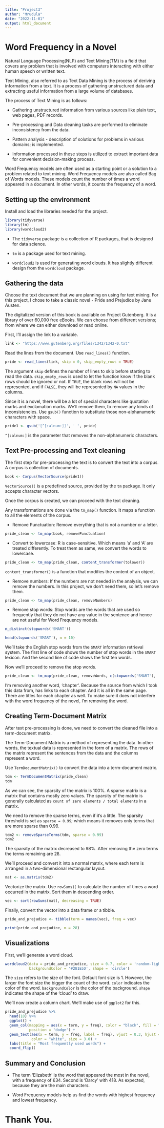```yaml
---
title: "Project3"
author: "Mrudula"
date: "2022-11-01"
output: html_document
---
```


# Word Frequency in a Novel


Natural Language Processing(NLP) and Text Mining(TM) is a field that covers any problem that is involved with computers interacting with either human speech or written text.

Text Mining, also referred to as Text Data Mining is the process of deriving information from a text. It is a process of gathering unstructured data and extracting useful information from a large volume of databases.

The process of Text Mining is as follows:

*  Gathering unstructured information from various sources like plain text, web pages, PDF records.

*  Pre-processing and Data cleaning tasks are performed to eliminate inconsistency from the data.

*  Pattern analysis - description of solutions for problems in various domains; is implemented.

*  Information processed in these steps is utilized to extract important data for convenient decision-making process.

Word Frequency models are often used as a starting point or a solution to a problem related to text mining. Word Frequency models are also called Bag of Words models. These models count the number of times a word appeared in a document. In other words, it counts the frequency of a word.

## Setting up the environment

Install and load the libraries needed for the project.

```r
library(tidyverse)
library(tm)
library(wordcloud2)
```

*  The `tidyverse` package is a collection of R packages, that is designed for data science.

*  `tm` is a package used for text mining.

*  `wordcloud2` is used for generating word clouds. It has slightly different design from the `wordcloud` package.


## Gathering the data

Choose the text document that we are planning on using for text mining. For this project, I chose to take a classic novel - Pride and Prejudice by Jane Austen.

The digitalized version of this book is available on Project Gutenberg. It is a library of over 60,000 free eBooks. We can choose from different  versions; from where we can either download or read online.

First, I'll assign the link to a variable.

```r
link <- "https://www.gutenberg.org/files/1342/1342-0.txt"
```

Read the lines from the document. Use `read_lines()` function.

```r
pride <- read_lines(link, skip = 0, skip_empty_rows = TRUE)
```

The argument `skip` defines the number of lines to skip before starting to read the data. `skip_empty_rows` is used to let the function know if the blank rows should be ignored or not. If `TRUE`, the blank rows will not be represented, and if `FALSE`, they will be represented by `NA` values in the columns.


Since it is a novel, there will be a lot of special characters like quotation marks and exclamation marks. We'll remove them, to remove any kinds of inconsistencies. Use `gsub()` function to substitute those non-alphanumeric characters with space.

```r
pride1 <- gsub('[^[:alnum:]]', ' ', pride)
```

`^[:alnum:]` is the parameter that removes the non-alphanumeric characters.


## Text Pre-processing and Text cleaning

The first step for pre-processing the text is to convert the text into a corpus. A corpus is collection of documents. 

```r
book <- Corpus(VectorSource(pride1))
```

`VectorSource()` is a predefined source, provided by the `tm` package. It only accepts character vectors. 

Once the corpus is created, we can proceed with the text cleaning.

Any transformations are done via the `tm_map()` function. It maps a function to all the elements of the corpus.

*  Remove Punctuation: Remove everything that is not a number or a letter.

```r
pride_clean <- tm_map(book, removePunctuation)
```

*  Convert to lowercase: R is case-sensitive. Which means 'a' and 'A' are treated differently. To treat them as same, we convert the words to lowercase.

```r
pride_clean <- tm_map(pride_clean, content_transformer(tolower))
```

`content_transformer()` is a function that modifies the content of an object.

*  Remove numbers: If the numbers are not needed in the analysis, we can remove the numbers. In this project, we don't need them, so let's remove them.

```r
pride_clean <- tm_map(pride_clean, removeNumbers)
```

*  Remove stop words: Stop words are the words that are used so frequently that they do not have any value in the sentence and hence are not useful for Word Frequency models.

```r
n_distinct(stopwords('SMART'))

head(stopwords('SMART'), n = 10)
```

We'll take the English stop words from the `SMART` information retrieval system. The first line of code shows the number of stop words in the `SMART` lexicon. And the second line of code shows the first ten words.

Now we'll proceed to remove the stop words.

```r
pride_clean <- tm_map(pride_clean, removeWords, c(stopwords('SMART'), 'chapter'))
```

I'm removing another word, 'chapter'. Because the source from which I took this data from, has links to each chapter. And it is all in the same page. There are titles for each chapter as well. To make sure it does not interfere with the word frequency of the novel, I'm removing the word. 

## Creating Term-Document Matrix

After text pre-processing is done, we need to convert the cleaned file into a term-document matrix.

The Term-Document Matrix is a method of representing the data. In other words, the textual data is represented in the form of a matrix. The rows of the matrix represent the sentences from the data and the columns represent a word.

Use `TermDocumentMatrix()` to convert the data into a term-document matrix. 

```r
tdm <- TermDocumentMatrix(pride_clean)
tdm
```

As we can see, the sparsity of the matrix is 100%. A sparse matrix is a matrix that contains mostly zero values. The sparsity of the matrix is generally calculated as `count of zero elements / total elements` in a matrix. 

We need to remove the sparse terms, even if it's a little. The sparsity threshold is set as `sparse = 0.99`; which means it removes only terms that are more sparse than 0.99.

```r
tdm2 <- removeSparseTerms(tdm, sparse = 0.99)
tdm2
```

The sparsity of the matrix decreased to 98%. After removing the zero terms the terms remaining are 28.

We'll proceed and convert it into a normal matrix, where each term is arranged in a two-dimensional rectangular layout.

```r
mat <- as.matrix(tdm2)
```

Vectorize the matrix. Use `rowSums()` to calculate the number of times a word occurred in the matrix. Sort them in descending order.

```r
vec <- sort(rowSums(mat), decreasing = TRUE)
```

Finally, convert the vector into a data frame or a tibble.

```r
pride_and_prejudice <- tibble(term = names(vec), freq = vec)

print(pride_and_prejudice, n = 28)
```


## Visualizations

First, we'll generate a word cloud.

```r
wordcloud2(data = pride_and_prejudice, size = 0.7, color = 'random-light',
           backgroundColor = '#281E5D', shape = 'circle')
```

The `size` refers to the size of the font. Default font size is 1. However, the larger the font size the bigger the count of the word. `color` indicates the color of the word. `backgroundColor` is the color of the background. `shape` indicates the shape of the 'cloud' to draw.

We'll now create a column chart. We'll make use of `ggplot2` for this.

```r
pride_and_prejudice %>%
  head(10) %>%
  ggplot() + 
  geom_col(mapping = aes(x = term, y = freq), color = "black", fill = "#610C04",
           position = 'dodge') +
  geom_text(aes(x = term, y = freq, label = freq), vjust = 0.3, hjust = 1.2,
            color = "white", size = 3.0) +
  labs(title = "Most frequently used words") +
  coord_flip()
```


## Summary and Conclusion

*  The term 'Elizabeth' is the word that appeared the most in the novel, with a frequency of 634. Second is 'Darcy' with 418. As expected, because they are the main characters.

*  Word Frequency models help us find the words with highest frequency and lowest frequency. 


# Thank You.